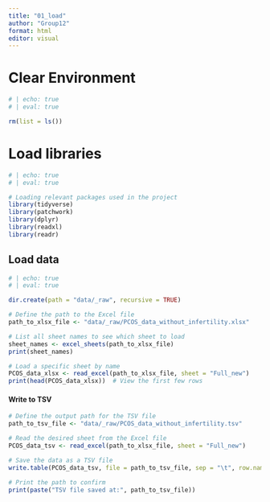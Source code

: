 ```yaml
---
title: "01_load"
author: "Group12"
format: html
editor: visual
---
```


# Clear Environment

```r
# | echo: true
# | eval: true

rm(list = ls())
```

# Load libraries

```r
# | echo: true
# | eval: true

# Loading relevant packages used in the project
library(tidyverse)
library(patchwork)
library(dplyr)
library(readxl)
library(readr)

```

## Load data

```r
# | echo: true
# | eval: true

dir.create(path = "data/_raw", recursive = TRUE)

# Define the path to the Excel file
path_to_xlsx_file <- "data/_raw/PCOS_data_without_infertility.xlsx"

# List all sheet names to see which sheet to load
sheet_names <- excel_sheets(path_to_xlsx_file)
print(sheet_names)

# Load a specific sheet by name
PCOS_data_xlsx <- read_excel(path_to_xlsx_file, sheet = "Full_new")
print(head(PCOS_data_xlsx))  # View the first few rows

```

#### Write to TSV

```r
# Define the output path for the TSV file
path_to_tsv_file <- "data/_raw/PCOS_data_without_infertility.tsv"

# Read the desired sheet from the Excel file
PCOS_data_tsv <- read_excel(path_to_xlsx_file, sheet = "Full_new")

# Save the data as a TSV file
write.table(PCOS_data_tsv, file = path_to_tsv_file, sep = "\t", row.names = FALSE, quote = FALSE)

# Print the path to confirm
print(paste("TSV file saved at:", path_to_tsv_file))
```
